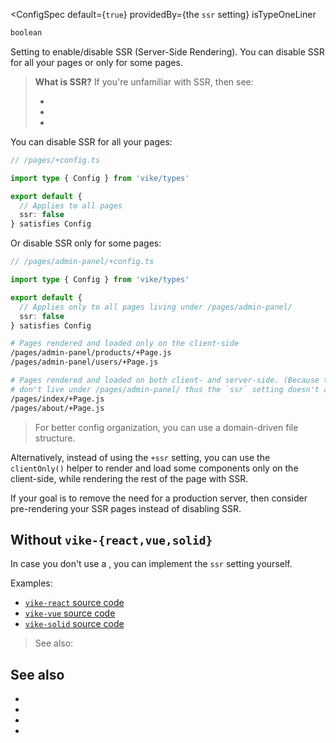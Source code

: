 
<ConfigSpec
  default={<code>true</code>}
  providedBy={<ProvidedBy>the <code>ssr</code> setting</ProvidedBy>}
  isTypeOneLiner
>
```ts
boolean
```
</ConfigSpec>

Setting to enable/disable SSR (Server-Side Rendering). You can disable SSR for all your pages or only for some pages.

> **What is SSR?** If you're unfamiliar with SSR, then see:
> - <Link href="/what-is-SSR-and-SPA" />
> - <Link href="/SSR-vs-SPA" />
> - <Link href="/pre-rendering#ssg-vs-ssr" />


You can disable SSR for all your pages:

```ts
// /pages/+config.ts

import type { Config } from 'vike/types'

export default {
  // Applies to all pages
  ssr: false
} satisfies Config
```

Or disable SSR only for some pages:

```ts
// /pages/admin-panel/+config.ts

import type { Config } from 'vike/types'

export default {
  // Applies only to all pages living under /pages/admin-panel/
  ssr: false
} satisfies Config
```

```bash
# Pages rendered and loaded only on the client-side
/pages/admin-panel/products/+Page.js
/pages/admin-panel/users/+Page.js

# Pages rendered and loaded on both client- and server-side. (Because they
# don't live under /pages/admin-panel/ thus the `ssr` setting doesn't apply.)
/pages/index/+Page.js
/pages/about/+Page.js
```

> For better config organization, you can use a <Link href="/routing#domain-driven-file-structure">domain-driven file structure</Link>.

Alternatively, instead of using the `+ssr` setting, you can use the <Link href="/clientOnly">`clientOnly()`</Link> helper to render and load some components only on the client-side, while rendering the rest of the page with SSR.

If your goal is to remove the need for a production server, then consider <Link href="/pre-rendering">pre-rendering your SSR pages</Link> instead of disabling SSR.


## Without `vike-{react,vue,solid}`

In case you don't use a <UiFrameworkExtension />, you can implement the `ssr` setting yourself.

Examples:
 - [`vike-react` source code](https://github.com/vikejs/vike-react/blob/main/packages/vike-react)
 - [`vike-vue` source code](https://github.com/vikejs/vike-vue/blob/main/packages/vike-vue)
 - [`vike-solid` source code](https://github.com/vikejs/vike-solid/blob/main/vike-solid)

> See also: <Link href="/render-modes" />


## See also

- <Link href="/pre-rendering" />
- <Link href="/stream" />
- <Link href="/SSR-vs-SPA" />
- <Link href="/what-is-SSR-and-SPA" />
